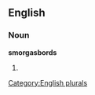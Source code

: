 
==English==

===Noun===
'''smorgasbords'''

# {{plural of|[[smorgasbord]]}}

[[Category:English plurals]]